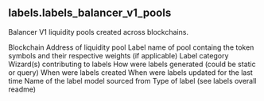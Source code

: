 ## labels.labels_balancer_v1_pools 
Balancer V1 liquidity pools created across blockchains.

<ParamField path="blockchain">
Blockchain
</ParamField>
<ParamField path="address">
Address of liquidity pool
</ParamField>
<ParamField path="name">
Label name of pool containg the token symbols and their respective weights (if applicable)
</ParamField>
<ParamField path="category">
Label category
</ParamField>
<ParamField path="contributor">
Wizard(s) contributing to labels
</ParamField>
<ParamField path="source">
How were labels generated (could be static or query)
</ParamField>
<ParamField path="created_at">
When were labels created
</ParamField>
<ParamField path="updated_at">
When were labels updated for the last time
</ParamField>
<ParamField path="model_name">
Name of the label model sourced from
</ParamField>
<ParamField path="label_type">
Type of label (see labels overall readme)
</ParamField>
